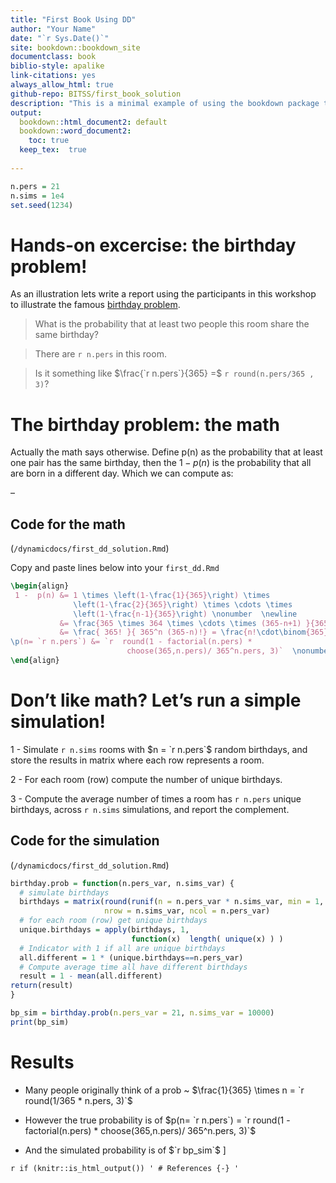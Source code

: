 ```yaml
--- 
title: "First Book Using DD"
author: "Your Name"
date: "`r Sys.Date()`"
site: bookdown::bookdown_site
documentclass: book
biblio-style: apalike
link-citations: yes
always_allow_html: true
github-repo: BITSS/first_book_solution
description: "This is a minimal example of using the bookdown package to write a book. The output format for this example is bookdown::gitbook."
output:
  bookdown::html_document2: default
  bookdown::word_document2:
    toc: true
  keep_tex:  true
    
---
```


```r
n.pers = 21
n.sims = 1e4
set.seed(1234)
```  







<!--chapter:end:index.Rmd-->

# Hands-on excercise: the birthday problem!

As an illustration lets write a report using the participants in this workshop to illustrate the famous [birthday problem](https://en.wikipedia.org/wiki/Birthday_problem). 

>What is the probability that at least two people this room share the same birthday?

>There are `r n.pers` in this room. 

>Is it something like $\frac{`r n.pers`}{365} =$   `r round(n.pers/365 , 3)`?


<!--chapter:end:01-intro.Rmd-->

# The birthday problem: the math

Actually the math says otherwise. Define p(n) as the probability that at least one pair has the same birthday, then the $1 - p(n)$ is the probability that all are born in a different day. Which we can compute as: 

--

\begin{align} 
 1 -  p(n) &= 1 \times \left(1-\frac{1}{365}\right) \times \left(1-\frac{2}{365}\right) \times \cdots \times \left(1-\frac{n-1}{365}\right) \nonumber  \newline
 &= \frac{ 365 \times 364 \times \cdots \times (365-n+1) }{ 365^n } \nonumber \newline
 &= \frac{ 365! }{ 365^n (365-n)!} = \frac{n!\cdot\binom{365}{n}}{365^n}\newline
p(n= `r n.pers`) &= `r  round(1 - factorial(n.pers) * choose(365,n.pers)/ 365^n.pers, 3)`  \nonumber
\end{align}

## Code for the math 

(`/dynamicdocs/first_dd_solution.Rmd`)

Copy and paste lines below into your `first_dd.Rmd`

```latex
\begin{align} 
 1 -  p(n) &= 1 \times \left(1-\frac{1}{365}\right) \times
              \left(1-\frac{2}{365}\right) \times \cdots \times
              \left(1-\frac{n-1}{365}\right) \nonumber  \newline
           &= \frac{365 \times 364 \times \cdots \times (365-n+1) }{365^n} \nonumber \newline
           &= \frac{ 365! }{ 365^n (365-n)!} = \frac{n!\cdot\binom{365}{n}}{365^n}\newline
\p(n= `r n.pers`) &= `r  round(1 - factorial(n.pers) * 
                          choose(365,n.pers)/ 365^n.pers, 3)`  \nonumber
\end{align}
```



<!--chapter:end:02-math.Rmd-->

# Don't like math? Let's run a simple simulation!   


 1 - Simulate `r n.sims` rooms with $n = `r n.pers`$ random birthdays, and store the results in matrix where each row represents a room.   
 
 2 - For each room (row) compute the number of unique birthdays.   
 
 3 - Compute the average number of times a room has `r n.pers` unique birthdays, across `r n.sims` simulations, and report the complement.    




## Code for the simulation 

(`/dynamicdocs/first_dd_solution.Rmd`)  


```r
birthday.prob = function(n.pers_var, n.sims_var) {
  # simulate birthdays
  birthdays = matrix(round(runif(n = n.pers_var * n.sims_var, min = 1, max = 365) ),
                     nrow = n.sims_var, ncol = n.pers_var)
  # for each room (row) get unique birthdays
  unique.birthdays = apply(birthdays, 1,
                           function(x)  length( unique(x) ) )
  # Indicator with 1 if all are unique birthdays
  all.different = 1 * (unique.birthdays==n.pers_var)
  # Compute average time all have different birthdays 
  result = 1 - mean(all.different)
return(result)
}

bp_sim = birthday.prob(n.pers_var = 21, n.sims_var = 10000)
print(bp_sim)
```


<!--chapter:end:03-sims.Rmd-->

# Results   


- Many people originally think of a prob ~ $\frac{1}{365} \times n =   `r round(1/365 * n.pers, 3)`$

- However the true probability is of $p(n= `r n.pers`) = `r round(1 - factorial(n.pers) * choose(365,n.pers)/ 365^n.pers, 3)`$

- And the simulated probability is of  $`r bp_sim`$
]

<!--
asd <- sapply(1:365, function(x) round(1 - factorial(x) * 
+           choose(365,x)/ 365^x, 3) )

plot(1:100, asd[1:100], type = "l")


> asd1 <- function(y) sapply(1:100, function(x) birthday.prob(n.pers_var = x, y) )


> lines(asd1(5), col="red")
> lines(asd1(30), col="blue")
> lines(asd1(100), col="green")
> points(asd1(1000), pch=3)
legend(60, 0.3, legend=c("5 sims", "30 sims", "100 sims", "1000 sims"),
+        col=c("red", "blue", "green", "black"), lty=c(1,1,1,3), cex=0.8)

title(main="main title", sub="sub-title", 
   xlab="x-axis label", ylab="y-axis label")

-->

<!--chapter:end:04-results.Rmd-->

`r if (knitr::is_html_output()) '
# References {-}
'`

<!--chapter:end:05-references.Rmd-->


